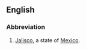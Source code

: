 {{also|jal|Jal|jäl|-jál}}
==English==

===Abbreviation===
{{rfc-header|Abbreviation}}
{{head|en|abbreviation}}

# [[Jalisco]], a state of [[Mexico]].